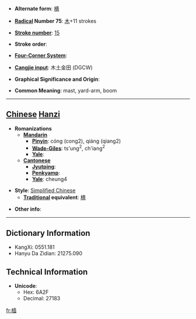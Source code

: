 * '''Alternate form''': [[檣]]

* '''[[Wiktionary:Chinese radical index| Radical]] Number 75''': [[Wiktionary:Chinese radical index 木|木]]+11 strokes

* '''[[Wiktionary:Chinese total strokes index|Stroke number]]''': [[Wiktionary:Chinese total strokes index 15|15]]

* '''Stroke order''': 

* '''[[Wiktionary:Chinese four corner index|Four-Corner System]]''': 

* '''[[Wiktionary:Chinese Cangjie index|Cangjie input]]''': 木土金田 (DGCW)

* '''Graphical Significance and Origin''': 

* '''Common Meaning''': mast, yard-arm, boom

----

== [[Chinese]] [[Hanzi]] ==

* '''Romanizations'''
** '''[[Mandarin]]'''
*** '''[[Pinyin]]''': cóng (cong2), qiáng (qiang2)
*** '''[[Wade-Giles]]''': ts'ung<sup>2</sup>, ch'iang<sup>2</sup>
*** '''[[Yale]]''': 
** '''[[Cantonese]]'''
*** '''[[Jyutping]]''':
*** '''[[Penkyamp]]''': 
*** '''[[Yale]]''': cheung4

* '''Style''': [[Simplified Chinese]] 
** '''[[Traditional Chinese|Traditional]] equivalent''': [[檣]]

* '''Other info''': 

----

== Dictionary Information ==

* KangXi: 0551.181
* Hanyu Da Zidian: 21275.090

== Technical Information ==

* '''Unicode''':
** Hex: 6A2F
** Decimal: 27183

[[fr:樯]]